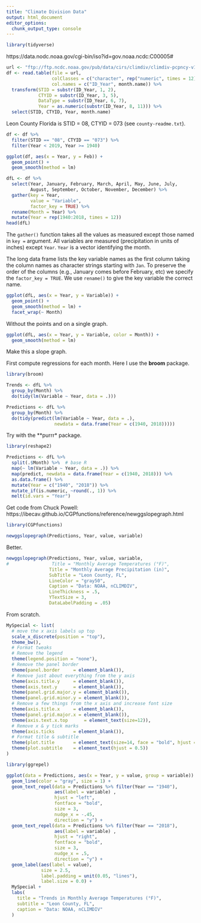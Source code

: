```yaml
---
title: "Climate Division Data"
output: html_document
editor_options: 
  chunk_output_type: console
---
```


```r
library(tidyverse)
```

https://data.nodc.noaa.gov/cgi-bin/iso?id=gov.noaa.ncdc:C00005#

```r
url <- "ftp://ftp.ncdc.noaa.gov/pub/data/cirs/climdiv/climdiv-pcpncy-v1.0.0-20190805"
df <- read.table(file = url,
                 colClasses = c("character", rep("numeric", times = 12)),
                 col.names = c("ID_Year", month.name)) %>%
  transform(STID = substr(ID_Year, 1, 2),
            CTYID = substr(ID_Year, 3, 5),
            DataType = substr(ID_Year, 6, 7),
            Year = as.numeric(substr(ID_Year, 8, 11))) %>%
  select(STID, CTYID, Year, month.name)
```

Leon County Florida is STID = 08, CTYID = 073 (see `county-readme.txt`).
```r
df <- df %>%
  filter(STID == "08", CTYID == "073") %>%
  filter(Year < 2019, Year >= 1940)
```

```r
ggplot(df, aes(x = Year, y = Feb)) +
  geom_point() +
  geom_smooth(method = lm)
```

```r
dfL <- df %>%
  select(Year, January, February, March, April, May, June, July, 
         August, September, October, November, December) %>%
  gather(key = Year,
         value = "Variable",
         factor_key = TRUE) %>%
  rename(Month = Year) %>%
  mutate(Year = rep(1940:2018, times = 12))
head(dfL)
```

The `gather()` function takes all the values as measured except those named in `key =` argument. All variables are measured (precipitation in units of inches) except `Year`. `Year` is a vector identifying the month.

The long data frame lists the key variable names as the first column taking the column names as character strings starting with `Jan`. To preserve the order of the columns (e.g., January comes before February, etc) we specify the `factor_key = TRUE`. We use `rename()` to give the key variable the correct name.

```r
ggplot(dfL, aes(x = Year, y = Variable)) +
  geom_point() +
  geom_smooth(method = lm) +
  facet_wrap(~ Month)
```

Without the points and on a single graph.
```r
ggplot(dfL, aes(x = Year, y = Variable, color = Month)) +
  geom_smooth(method = lm)
```

Make this a slope graph.

First compute regressions for each month. Here I use the **broom** package.
```r
library(broom)

Trends <- dfL %>%
  group_by(Month) %>%
  do(tidy(lm(Variable ~ Year, data = .)))

Predictions <- dfL %>%
  group_by(Month) %>%
  do(tidy(predict(lm(Variable ~ Year, data = .), 
                  newdata = data.frame(Year = c(1940, 2018)))))
```

Try with the **purrr* package.
```r
library(reshape2)

Predictions <- dfL %>%
  split(.$Month) %>%  # base R
  map(~ lm(Variable ~ Year, data = .)) %>%
  map(predict, newdata = data.frame(Year = c(1940, 2018))) %>%
  as.data.frame() %>%
  mutate(Year = c("1940", "2018")) %>%
  mutate_if(is.numeric, ~round(., 1)) %>%
  melt(id.vars = "Year")
```

Get code from Chuck Powell: https://ibecav.github.io/CGPfunctions/reference/newggslopegraph.html
```r
library(CGPfunctions)

newggslopegraph(Predictions, Year, value, variable)
```

Better.
```r
newggslopegraph(Predictions, Year, value, variable,
#                Title = "Monthly Average Temperatures (°F)",
                Title = "Monthly Average Precipitation (in)",
                SubTitle = "Leon County, FL",
                LineColor = "gray50",
                Caption = "Data: NOAA, nCLIMDIV",
                LineThickness = .5,
                YTextSize = 3,
                DataLabelPadding = .05)

```

From scratch.
```r

MySpecial <- list(  
  # move the x axis labels up top
  scale_x_discrete(position = "top"),
  theme_bw(),
  # Format tweaks
  # Remove the legend
  theme(legend.position = "none"),
  # Remove the panel border
  theme(panel.border     = element_blank()),
  # Remove just about everything from the y axis
  theme(axis.title.y     = element_blank()),
  theme(axis.text.y      = element_blank()),
  theme(panel.grid.major.y = element_blank()),
  theme(panel.grid.minor.y = element_blank()),
  # Remove a few things from the x axis and increase font size
  theme(axis.title.x     = element_blank()),
  theme(panel.grid.major.x = element_blank()),
  theme(axis.text.x.top      = element_text(size=12)),
  # Remove x & y tick marks
  theme(axis.ticks       = element_blank()),
  # Format title & subtitle
  theme(plot.title       = element_text(size=14, face = "bold", hjust = 0.5)),
  theme(plot.subtitle    = element_text(hjust = 0.5))
)

library(ggrepel)

ggplot(data = Predictions, aes(x = Year, y = value, group = variable)) +
  geom_line(color = "gray", size = 1) +
  geom_text_repel(data = Predictions %>% filter(Year == "1940"), 
                  aes(label = variable) , 
                  hjust = "left", 
                  fontface = "bold", 
                  size = 3, 
                  nudge_x = -.45, 
                  direction = "y") +
  geom_text_repel(data = Predictions %>% filter(Year == "2018"), 
                  aes(label = variable) , 
                  hjust = "right", 
                  fontface = "bold", 
                  size = 3, 
                  nudge_x = .5, 
                  direction = "y") +
  geom_label(aes(label = value), 
             size = 2.5, 
             label.padding = unit(0.05, "lines"), 
             label.size = 0.0) +
  MySpecial +
  labs(
    title = "Trends in Monthly Average Temperatures (°F)",
    subtitle = "Leon County, FL",
    caption = "Data: NOAA, nCLIMDIV"
  )
```
